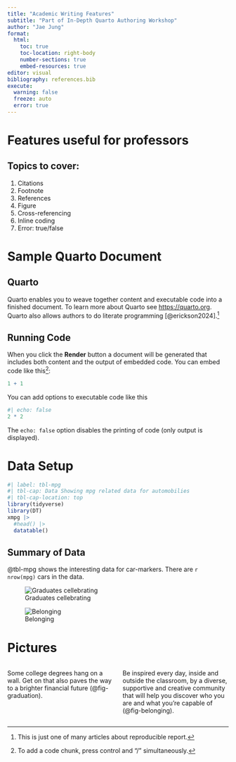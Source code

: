 ```yaml
---
title: "Academic Writing Features"
subtitle: "Part of In-Depth Quarto Authoring Workshop"
author: "Jae Jung"
format: 
  html:
    toc: true
    toc-location: right-body
    number-sections: true
    embed-resources: true
editor: visual
bibliography: references.bib
execute: 
  warning: false
  freeze: auto
  error: true
---
```


# Features useful for professors

## Topics to cover:

1.  Citations
2.  Footnote
3.  References
4.  Figure
5.  Cross-referencing
6.  Inline coding
7.  Error: true/false

# Sample Quarto Document

## Quarto

Quarto enables you to weave together content and executable code into a finished document. To learn more about Quarto see <https://quarto.org>. Quarto also allows authors to do literate programming [@erickson2024].[^1]

[^1]: This is just one of many articles about reproducible report.

## Running Code

When you click the **Render** button a document will be generated that includes both content and the output of embedded code. You can embed code like this[^2]:

[^2]: To add a code chunk, press control and "/" simultaneously.

```r
1 + 1
```

You can add options to executable code like this

```r
#| echo: false
2 * 2
```

The `echo: false` option disables the printing of code (only output is displayed).

# Data Setup

```r
#| label: tbl-mpg
#| tbl-cap: Data Showing mpg related data for automobilies
#| tbl-cap-location: top
library(tidyverse)
library(DT)
xmpg |> 
  #head() |> 
  datatable()
```

::: callout-tip
## Summary of Data

@tbl-mpg shows the interesting data for car-markers. There are `r nrow(mpg)` cars in the data.
:::

::: {layout-ncol="2"}
![Graduates cellebrating](images/24ag-grad_91.jpg){#fig-graduation fig-alt="People celebrating around the graduate"}

![Belonging](images/jayvion-campbell-and-friends.jpg){#fig-belonging fig-alt="a group of students standing"}
:::

# Pictures

::::: columns
::: {.column width="50%"}
Some college degrees hang on a wall. Get on that also paves the way to a brighter financial future (@fig-graduation).
:::

::: {.column width="50%"}
Be inspired every day, inside and outside the classroom, by a diverse, supportive and creative community that will help you discover who you are and what you're capable of (@fig-belonging).
:::
:::::
